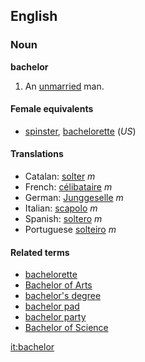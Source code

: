 ==English==
===Noun===
'''bachelor'''

#An [[unmarried]] man.

====Female equivalents====
*[[spinster]], [[bachelorette]] (''US'')

====Translations====
*Catalan: [[solter]] ''m''
*French: [[célibataire]] ''m''
*German: [[Junggeselle]] ''m''
*Italian: [[scapolo]] ''m''
*Spanish: [[soltero]] ''m''
*Portuguese [[solteiro]] ''m''

====Related terms====
*[[bachelorette]]
*[[Bachelor of Arts]]
*[[bachelor's degree]]
*[[bachelor pad]]
*[[bachelor party]]
*[[Bachelor of Science]]

[[it:bachelor]]